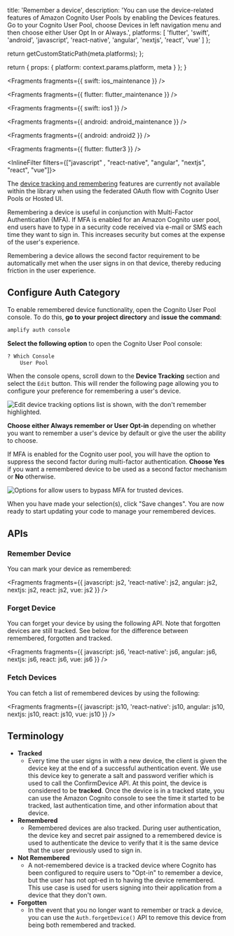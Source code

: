 
  title: 'Remember a device',
  description:
    'You can use the device-related features of Amazon Cognito User Pools by enabling the Devices features. Go to your Cognito User Pool, choose Devices in left navigation menu and then choose either User Opt In or Always.',
  platforms: [
    'flutter',
    'swift',
    'android',
    'javascript',
    'react-native',
    'angular',
    'nextjs',
    'react',
    'vue'
  ]
};

  return getCustomStaticPath(meta.platforms);
};

  return {
    props: {
      platform: context.params.platform,
      meta
    }
  };
}


<Fragments fragments={{ swift: ios_maintenance }} />


<Fragments fragments={{ flutter: flutter_maintenance }} />


<Fragments fragments={{ swift: ios1 }} />


<Fragments fragments={{ android: android_maintenance }} />


<Fragments fragments={{ android: android2 }} />


<Fragments fragments={{ flutter: flutter3 }} />

<InlineFilter filters={["javascript" ,  "react-native", "angular", "nextjs", "react", "vue"]}>
<Callout>

The [device tracking and remembering](https://aws.amazon.com/blogs/mobile/tracking-and-remembering-devices-using-amazon-cognito-your-user-pools/) features are currently not available within the library when using the federated OAuth flow with Cognito User Pools or Hosted UI.

</Callout>

Remembering a device is useful in conjunction with Multi-Factor Authentication (MFA). If MFA is enabled for an Amazon Cognito user pool, end users have to type in a security code received via e-mail or SMS each time they want to sign in. This increases security but comes at the expense of the user's experience.

Remembering a device allows the second factor requirement to be automatically met when the user signs in on that device, thereby reducing friction in the user experience.

## Configure Auth Category

To enable remembered device functionality, open the Cognito User Pool console. To do this, **go to your project directory** and **issue the command**:

```bash
amplify auth console
```

**Select the following option** to open the Cognito User Pool console:

```bash
? Which Console
    User Pool
```

When the console opens, scroll down to the **Device Tracking** section and select the `Edit` button. This will render the following page allowing you to configure your preference for remembering a user's device.

![Edit device tracking options list is shown, with the don't remember highlighted.](/images/auth/webconsole_remember1.png)

**Choose either Always remember or User Opt-in** depending on whether you want to remember a user's device by default or give the user the ability to choose.

If MFA is enabled for the Cognito user pool, you will have the option to suppress the second factor during multi-factor authentication. **Choose Yes** if you want a remembered device to be used as a second factor mechanism or **No** otherwise.

![Options for allow users to bypass MFA for trusted devices.](/images/auth/webconsole_remember2.png)

When you have made your selection(s), click "Save changes". You are now ready to start updating your code to manage your remembered devices.

## APIs

### Remember Device

You can mark your device as remembered:


<Fragments
  fragments={{
    javascript: js2,
    'react-native': js2,
    angular: js2,
    nextjs: js2,
    react: js2,
    vue: js2
  }}
/>

### Forget Device

You can forget your device by using the following API. Note that forgotten devices are still tracked. See below for the difference between remembered, forgotten and tracked.


<Fragments
  fragments={{
    javascript: js6,
    'react-native': js6,
    angular: js6,
    nextjs: js6,
    react: js6,
    vue: js6
  }}
/>

### Fetch Devices

You can fetch a list of remembered devices by using the following:


<Fragments
  fragments={{
    javascript: js10,
    'react-native': js10,
    angular: js10,
    nextjs: js10,
    react: js10,
    vue: js10
  }}
/>

## Terminology

- **Tracked**
  - Every time the user signs in with a new device, the client is given the device key at the end of a successful authentication event. We use this device key to generate a salt and password verifier which is used to call the ConfirmDevice API. At this point, the device is considered to be **tracked**. Once the device is in a tracked state, you can use the Amazon Cognito console to see the time it started to be tracked, last authentication time, and other information about that device.
- **Remembered**
  - Remembered devices are also tracked. During user authentication, the device key and secret pair assigned to a remembered device is used to authenticate the device to verify that it is the same device that the user previously used to sign in.
- **Not Remembered**
  - A not-remembered device is a tracked device where Cognito has been configured to require users to "Opt-in" to remember a device, but the user has not opt-ed in to having the device remembered. This use case is used for users signing into their application from a device that they don't own.
- **Forgotten**
  - In the event that you no longer want to remember or track a device, you can use the `Auth.forgetDevice()` API to remove this device from being both remembered and tracked.

</InlineFilter>
